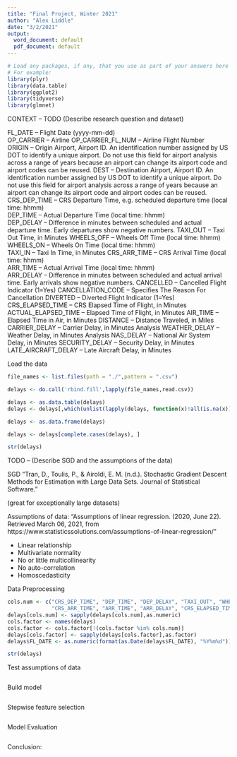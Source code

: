 ```yaml
---
title: "Final Project, Winter 2021"
author: "Alex Liddle"
date: "3/2/2021"
output:
  word_document: default
  pdf_document: default
---
```


```r

# Load any packages, if any, that you use as part of your answers here
# For example: 
library(plyr)
library(data.table)
library(ggplot2)
library(tidyverse)
library(glmnet)
```

CONTEXT -- TODO (Describe research question and dataset)

FL_DATE	-- Flight Date (yyyy-mm-dd)	 
OP_CARRIER -- Airline
OP_CARRIER_FL_NUM -- Airline	Flight Number	 
ORIGIN --	Origin Airport, Airport ID. An identification number assigned by US DOT to identify a unique airport. Do not use this field for airport analysis across a range of years because an airport can change its airport code and airport codes can be reused.
DEST --	Destination Airport, Airport ID. An identification number assigned by US DOT to identify a unique airport. Do not use this field for airport analysis across a range of years because an airport can change its airport code and airport codes can be reused.
CRS_DEP_TIME -- CRS Departure Time, e.g. scheduled departure time (local time: hhmm)	 
DEP_TIME --	Actual Departure Time (local time: hhmm)	
DEP_DELAY -- Difference in minutes between scheduled and actual departure time. Early departures show negative numbers.
TAXI_OUT --	Taxi Out Time, in Minutes
WHEELS_OFF --	Wheels Off Time (local time: hhmm)	 
WHEELS_ON --	Wheels On Time (local time: hhmm)	 
TAXI_IN --	Taxi In Time, in Minutes
CRS_ARR_TIME --	CRS Arrival Time (local time: hhmm)	 
ARR_TIME --	Actual Arrival Time (local time: hhmm)	 
ARR_DELAY --	Difference in minutes between scheduled and actual arrival time. Early arrivals show negative numbers.
CANCELLED --	Cancelled Flight Indicator (1=Yes)
CANCELLATION_CODE --	Specifies The Reason For Cancellation
DIVERTED --	Diverted Flight Indicator (1=Yes)
CRS_ELAPSED_TIME --	CRS Elapsed Time of Flight, in Minutes
ACTUAL_ELAPSED_TIME --	Elapsed Time of Flight, in Minutes
AIR_TIME -- Elapsed Time in Air, in Minutes
DISTANCE -- Distance Traveled, in Miles
CARRIER_DELAY --	Carrier Delay, in Minutes	Analysis
WEATHER_DELAY --	Weather Delay, in Minutes	Analysis
NAS_DELAY --	National Air System Delay, in Minutes
SECURITY_DELAY --	Security Delay, in Minutes
LATE_AIRCRAFT_DELAY --	Late Aircraft Delay, in Minutes

Load the data

```r

file_names <- list.files(path = "./",pattern = ".csv")

delays <- do.call('rbind.fill',lapply(file_names,read.csv))

delays <- as.data.table(delays)
delays <- delays[,which(unlist(lapply(delays, function(x)!all(is.na(x))))),with=F]

delays <- as.data.frame(delays)

delays <- delays[complete.cases(delays), ]

str(delays)
```
TODO -- (Describe SGD and the assumptions of the data)

SGD
"Tran, D., Toulis, P., &amp; Airoldi, E. M. (n.d.). Stochastic Gradient Descent Methods for Estimation with Large Data Sets. Journal of Statistical Software."

(great for exceptionally large datasets)

Assumptions of data:
"Assumptions of linear regression. (2020, June 22). Retrieved March 06, 2021, from https://www.statisticssolutions.com/assumptions-of-linear-regression/"

- Linear relationship
- Multivariate normality
- No or little multicollinearity
- No auto-correlation
- Homoscedasticity

Data Preprocessing

```r
cols.num <- c("CRS_DEP_TIME", "DEP_TIME", "DEP_DELAY", "TAXI_OUT", "WHEELS_OFF", "WHEELS_ON", "TAXI_IN", 
              "CRS_ARR_TIME", "ARR_TIME", "ARR_DELAY", "CRS_ELAPSED_TIME", "ACTUAL_ELAPSED_TIME")
delays[cols.num] <- sapply(delays[cols.num],as.numeric)
cols.factor <- names(delays) 
cols.factor <- cols.factor[!(cols.factor %in% cols.num)]
delays[cols.factor] <- sapply(delays[cols.factor],as.factor)
delays$FL_DATE <- as.numeric(format(as.Date(delays$FL_DATE), "%Y%m%d"))

str(delays)
```
Test assumptions of data

```r

```

Build model

```r

```

Stepwise feature selection

```r

```

Model Evaluation

```r

```

Conclusion:

